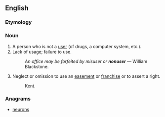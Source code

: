==English==

===Etymology===
{{prefix|non|user}}

===Noun===
{{en-noun}}

# A person who is not a [[user]] (of drugs, a computer system, etc.).
# Lack of usage; failure to use.
#: ''An office may be forfeited by misuser or '''nonuser'''''  &mdash; William Blackstone.
# {{context|legal|lang=en}} Neglect or omission to use an [[easement]] or [[franchise]] or to assert a right.
#: Kent.

===Anagrams===
* [[neurons#English|neurons]]